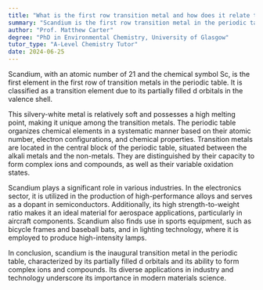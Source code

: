 ```yaml
---
title: "What is the first row transition metal and how does it relate to the periodic table?"
summary: "Scandium is the first row transition metal in the periodic table, classified as a transition element."
author: "Prof. Matthew Carter"
degree: "PhD in Environmental Chemistry, University of Glasgow"
tutor_type: "A-Level Chemistry Tutor"
date: 2024-06-25
---
```


Scandium, with an atomic number of $21$ and the chemical symbol Sc, is the first element in the first row of transition metals in the periodic table. It is classified as a transition element due to its partially filled d orbitals in the valence shell. 

This silvery-white metal is relatively soft and possesses a high melting point, making it unique among the transition metals. The periodic table organizes chemical elements in a systematic manner based on their atomic number, electron configurations, and chemical properties. Transition metals are located in the central block of the periodic table, situated between the alkali metals and the non-metals. They are distinguished by their capacity to form complex ions and compounds, as well as their variable oxidation states.

Scandium plays a significant role in various industries. In the electronics sector, it is utilized in the production of high-performance alloys and serves as a dopant in semiconductors. Additionally, its high strength-to-weight ratio makes it an ideal material for aerospace applications, particularly in aircraft components. Scandium also finds use in sports equipment, such as bicycle frames and baseball bats, and in lighting technology, where it is employed to produce high-intensity lamps.

In conclusion, scandium is the inaugural transition metal in the periodic table, characterized by its partially filled d orbitals and its ability to form complex ions and compounds. Its diverse applications in industry and technology underscore its importance in modern materials science.
    